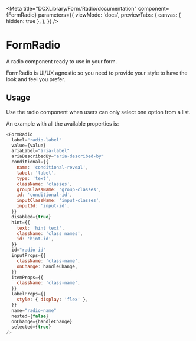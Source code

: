 
<Meta
  title="DCXLibrary/Form/Radio/documentation"
  component={FormRadio}
  parameters={{
    viewMode: 'docs',
    previewTabs: {
      canvas: { hidden: true },
    },
  }}
/>

# FormRadio

A radio component ready to use in your form.

FormRadio is UI/UX agnostic so you need to provide your style to have the look and feel you prefer.

## Usage

Use the radio component when users can only select one option from a list.

An example with all the available properties is:

```js
<FormRadio
  label="radio-label"
  value={value}
  ariaLabel="aria-label"
  ariaDescribedBy="aria-described-by"
  conditional={{
    name: 'conditional-reveal',
    label: 'label',
    type: 'text',
    className: 'classes',
    groupClassName: 'group-classes',
    id: 'conditional-id',
    inputClassName: 'input-classes',
    inputId: 'input-id',
  }}
  disabled={true}
  hint={{
    text: 'hint text',
    className: 'class names',
    id: 'hint-id',
  }}
  id="radio-id"
  inputProps={{
    className: 'class-name',
    onChange: handleChange,
  }}
  itemProps={{
    className: 'class-name',
  }}
  labelProps={{
    style: { display: 'flex' },
  }}
  name="radio-name"
  nested={false}
  onChange={handleChange}
  selected={true}
/>
```

<Props of={FormRadio} />
